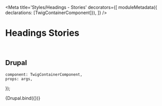 

<Meta
    title='Styles/Headings - Stories'
    decorators={[
        moduleMetadata({ declarations: [TwigContainerComponent]}),
    ]}
/>

# Headings Stories

<br/>

## Drupal

    component: TwigContainerComponent,
    props: args,
});

<Canvas withSource='none'>
    <Story
        name='Drupal - Headings'
        args={{
            elementPath : '../test.drupal',
        }}
    >
        {Drupal.bind({})}
    </Story>
</Canvas>